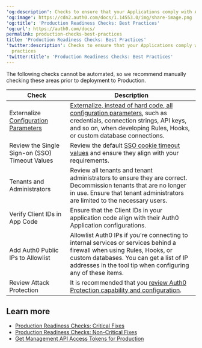---
'og:description': Checks to ensure that your Applications comply with Auth0 best practices
'og:image': https://cdn2.auth0.com/docs/1.14553.0/img/share-image.png
'og:title': 'Production Readiness Checks: Best Practices'
'og:url': https://auth0.com/docs/
permalink: production-checks-best-practices
title: 'Production Readiness Checks: Best Practices'
'twitter:description': Checks to ensure that your Applications comply with Auth0 best
  practices
'twitter:title': 'Production Readiness Checks: Best Practices'
---
The following checks cannot be automated, so we recommend manually checking these areas prior to deployment to Production.

<table class="table"><thead>
<tr>
<th>Check</th>
<th>Description</th>
</tr>
</thead>
<tbody>
<tr>
<td>Externalize <a href="/docs/authenticate/database-connections/custom-db">Configuration Parameters</a></td>
<td><a href="https://manage.auth0.com/#/connections/database">Externalize, instead of hard code, all configuration parameters</a>, such as credentials, connection strings, API keys, and so on, when developing Rules, Hooks, or custom database connections.</td>
</tr>
<tr>
<td>Review the <Tooltip tip="Service that, after a user logs into one applicaton, automatically logs that user in to other applications." cta="View Glossary" href="/docs/glossary?term=Single+Sign-on+%28SSO%29">Single Sign-on (SSO)</Tooltip> Timeout Values</td>
<td>Review the default <a href="https://manage.auth0.com/#/account/advanced">SSO cookie timeout values</a> and ensure they align with your requirements.</td>
</tr>
<tr>
<td>Tenants and Administrators</td>
<td>Review all tenants and tenant administrators to ensure they are correct. Decommission tenants that are no longer in use. Ensure that tenant administrators are limited to the necessary users.</td>
</tr>
<tr>
<td>Verify Client IDs in App Code</td>
<td>Ensure that the Client IDs in your application code align with their Auth0 Application configurations.</td>
</tr>
<tr>
<td>Add Auth0 Public IPs to Allowlist</td>
<td>Allowlist Auth0 IPs if you're connecting to internal services or services behind a firewall when using Rules, Hooks, or custom databases. You can get a list of IP addresses in the tool tip when configuring any of these items.</td>
</tr>
<tr>
<td>Review Attack Protection</td>
<td>It is recommended that you <a href="/docs/secure/attack-protection">review Auth0 Protection capability and configuration</a>.</td>
</tr>
</tbody>
</table>

## Learn more

* [Production Readiness Checks: Critical Fixes](/docs/deploy-monitor/pre-deployment-checks/production-check-required-fixes)
* [Production Readiness Checks: Non-Critical Fixes](/docs/deploy-monitor/pre-deployment-checks/production-check-recommended-fixes)
* [Get Management API Access Tokens for Production](/docs/secure/tokens/access-tokens/management-api-access-tokens/get-management-api-access-tokens-for-production)